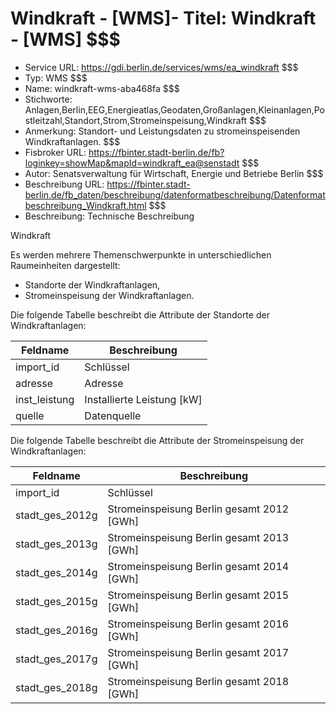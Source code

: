 # Windkraft - [WMS]- Titel: Windkraft - [WMS] $$$
- Service URL: https://gdi.berlin.de/services/wms/ea_windkraft $$$
- Typ: WMS $$$
- Name: windkraft-wms-aba468fa $$$
- Stichworte: Anlagen,Berlin,EEG,Energieatlas,Geodaten,Großanlagen,Kleinanlagen,Postleitzahl,Standort,Strom,Stromeinspeisung,Windkraft $$$
- Anmerkung: Standort- und Leistungsdaten zu stromeinspeisenden Windkraftanlagen. $$$
- Fisbroker URL: https://fbinter.stadt-berlin.de/fb?loginkey=showMap&mapId=windkraft_ea@senstadt $$$
- Autor: Senatsverwaltung für Wirtschaft, Energie und Betriebe Berlin $$$
- Beschreibung URL: https://fbinter.stadt-berlin.de/fb_daten/beschreibung/datenformatbeschreibung/Datenformatbeschreibung_Windkraft.html $$$
- Beschreibung: Technische Beschreibung 

Windkraft

Es werden mehrere Themenschwerpunkte in unterschiedlichen Raumeinheiten dargestellt:

* Standorte der Windkraftanlagen,
* Stromeinspeisung der Windkraftanlagen.

Die folgende Tabelle beschreibt die Attribute der Standorte der Windkraftanlagen:

| **Feldname**   | **Beschreibung**             |
| -------------- | ---------------------------- |
| import\_id     | Schlüssel                    |
| adresse        | Adresse                      |
| inst\_leistung | Installierte Leistung \[kW\] |
| quelle         | Datenquelle                  |

Die folgende Tabelle beschreibt die Attribute der Stromeinspeisung der Windkraftanlagen:

| **Feldname**      | **Beschreibung**                            |
| ----------------- | ------------------------------------------- |
| import\_id        | Schlüssel                                   |
| stadt\_ges\_2012g | Stromeinspeisung Berlin gesamt 2012 \[GWh\] |
| stadt\_ges\_2013g | Stromeinspeisung Berlin gesamt 2013 \[GWh\] |
| stadt\_ges\_2014g | Stromeinspeisung Berlin gesamt 2014 \[GWh\] |
| stadt\_ges\_2015g | Stromeinspeisung Berlin gesamt 2015 \[GWh\] |
| stadt\_ges\_2016g | Stromeinspeisung Berlin gesamt 2016 \[GWh\] |
| stadt\_ges\_2017g | Stromeinspeisung Berlin gesamt 2017 \[GWh\] |
| stadt\_ges\_2018g | Stromeinspeisung Berlin gesamt 2018 \[GWh\] | $$$
